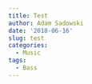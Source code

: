 ```yaml
---
title: Test
author: Adam Sadowski
date: '2018-06-16'
slug: test
categories:
  - Music
tags:
  - Bass
---
```

